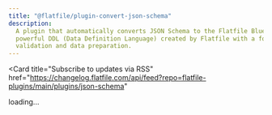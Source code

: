 ```yaml
---
title: "@flatfile/plugin-convert-json-schema"
description:
  A plugin that automatically converts JSON Schema to the Flatfile Blueprint, a
  powerful DDL (Data Definition Language) created by Flatfile with a focus on
  validation and data preparation.
---
```


<Card
  title="Subscribe to updates via
  RSS"
  href="https://changelog.flatfile.com/api/feed?repo=flatfile-plugins/main/plugins/json-schema"
></Card>

<div id="dynamic-content">loading...</div>
